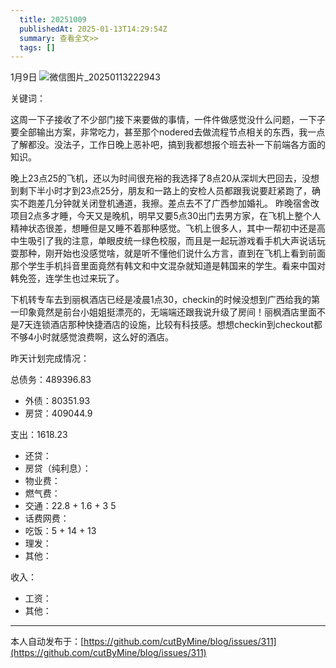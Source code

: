 ```yaml
---
  title: 20251009
  publishedAt: 2025-01-13T14:29:54Z
  summary: 查看全文>>
  tags: []
---
```


1月9日 
![微信图片_20250113222943](https://github.com/user-attachments/assets/790e0c0d-dcce-456a-bd03-3cb05943e309)

关键词：

这周一下子接收了不少部门接下来要做的事情，一件件做感觉没什么问题，一下子要全部输出方案，非常吃力，甚至那个nodered去做流程节点相关的东西，我一点了解都没。没法子，工作日晚上恶补吧，搞到我都想报个班去补一下前端各方面的知识。

晚上23点25的飞机，还以为时间很充裕的我选择了8点20从深圳大巴回去，没想到剩下半小时才到23点25分，朋友和一路上的安检人员都跟我说要赶紧跑了，确实不跑差几分钟就关闭登机通道，我擦。差点去不了广西参加婚礼。
昨晚宿舍改项目2点多才睡，今天又是晚机，明早又要5点30出门去男方家，在飞机上整个人精神状态很差，想睡但是又睡不着那种感觉。飞机上很多人，其中一帮初中还是高中生吸引了我的注意，单眼皮统一绿色校服，而且是一起玩游戏看手机大声说话玩耍那种，刚开始也没感觉啥，就是听不懂他们说什么方言，直到在飞机上看到前面那个学生手机抖音里面竟然有韩文和中文混杂就知道是韩国来的学生。看来中国对韩免签，连学生也过来玩了。

下机转专车去到丽枫酒店已经是凌晨1点30，checkin的时候没想到广西给我的第一印象竟然是前台小姐姐挺漂亮的，无端端还跟我说升级了房间！丽枫酒店里面不是7天连锁酒店那种快捷酒店的设施，比较有科技感。想想checkin到checkout都不够4小时就感觉浪费啊，这么好的酒店。

昨天计划完成情况：

总债务：489396.83
- 外债：80351.93
- 房贷：409044.9

支出：1618.23
- 还贷：
- 房贷（纯利息）：
- 物业费：
- 燃气费：
- 交通：22.8 + 1.6 + 3 5
- 话费网费：
- 吃饭：5 + 14 + 13
- 理发：
- 其他：

收入：
- 工资：
- 其他：


---
本人自动发布于：[https://github.com/cutByMine/blog/issues/311](https://github.com/cutByMine/blog/issues/311)
